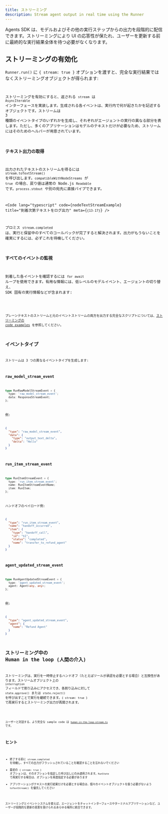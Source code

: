 ```yaml
---
title: ストリーミング
description: Stream agent output in real time using the Runner
---
```



Agents SDK は、モデルおよびその他の実行ステップからの出力を段階的に配信できます。ストリーミングにより UI の応答性が保たれ、ユーザーを更新する前に最終的な実行結果全体を待つ必要がなくなります。

## ストリーミングの有効化

`Runner.run()` に `{ stream: true }` オプションを渡すと、完全な実行結果ではなくストリーミングオブジェクトが得られます:

<Code
  lang="typescript"
  code={basicStreamingExample}
  title="ストリーミングの有効化"
/>

ストリーミングを有効にすると、返される `stream` は `AsyncIterable` インターフェースを実装します。生成される各イベントは、実行内で何が起きたかを記述するオブジェクトです。ストリームは 3 種類のイベントタイプのいずれかを生成し、それぞれがエージェントの実行の異なる部分を表します。ただし、多くのアプリケーションはモデルのテキストだけが必要なため、ストリームにはそのためのヘルパーが用意されています。

### テキスト出力の取得

出力されたテキストのストリームを得るには `stream.toTextStream()` を呼び出します。`compatibleWithNodeStreams` が `true` の場合、戻り値は通常の Node.js `Readable` です。`process.stdout` や別の宛先に直接パイプできます。

<Code
  lang="typescript"
  code={nodeTextStreamExample}
  title="到着次第テキストをログ出力"
  meta={`{13-17}`}
/>

プロミス `stream.completed` は、実行と保留中のすべてのコールバックが完了すると解決されます。出力がもうないことを確実にするには、必ずこれを待機してください。

### すべてのイベントの監視

到着した各イベントを確認するには `for await` ループを使用できます。有用な情報には、低レベルのモデルイベント、エージェントの切り替え、 SDK 固有の実行情報などが含まれます:

<Code
  lang="typescript"
  code={handleAllEventsExample}
  title="すべてのイベントの監視"
/>

プレーンテキストのストリームと元のイベントストリームの両方を出力する完全なスクリプトについては、[ストリーミングの code examples](https://github.com/openai/openai-agents-js/tree/main/examples/agent-patterns/streamed.ts) を参照してください。

## イベントタイプ

ストリームは 3 つの異なるイベントタイプを生成します:

### raw_model_stream_event

```ts
type RunRawModelStreamEvent = {
  type: 'raw_model_stream_event';
  data: ResponseStreamEvent;
};
```

例:

```json
{
  "type": "raw_model_stream_event",
  "data": {
    "type": "output_text_delta",
    "delta": "Hello"
  }
}
```

### run_item_stream_event

```ts
type RunItemStreamEvent = {
  type: 'run_item_stream_event';
  name: RunItemStreamEventName;
  item: RunItem;
};
```

ハンドオフのペイロード例:

```json
{
  "type": "run_item_stream_event",
  "name": "handoff_occurred",
  "item": {
    "type": "handoff_call",
    "id": "h1",
    "status": "completed",
    "name": "transfer_to_refund_agent"
  }
}
```

### agent_updated_stream_event

```ts
type RunAgentUpdatedStreamEvent = {
  type: 'agent_updated_stream_event';
  agent: Agent<any, any>;
};
```

例:

```json
{
  "type": "agent_updated_stream_event",
  "agent": {
    "name": "Refund Agent"
  }
}
```

## ストリーミング中の Human in the loop (人間の介入)

ストリーミングは、実行を一時停止するハンドオフ（たとえばツールが承認を必要とする場合）と互換性があります。ストリームオブジェクト上の `interruption` フィールドで割り込みにアクセスでき、各割り込みに対して `state.approve()` または `state.reject()` を呼び出すことで実行を継続できます。`{ stream: true }` で再実行するとストリーミング出力が再開されます。

<Code
  lang="typescript"
  code={streamedHITLExample}
  title="ストリーミング中の人間による承認の処理"
/>

ユーザーと対話する、より完全な sample code は
[`human-in-the-loop-stream.ts`](https://github.com/openai/openai-agents-js/tree/main/examples/agent-patterns/human-in-the-loop-stream.ts) です。

## ヒント

- 終了する前に `stream.completed` を待機し、すべての出力がフラッシュされていることを確認することを忘れないでください
- 最初の `{ stream: true }` オプションは、そのオプションを指定した呼び出しにのみ適用されます。`RunState` で再実行する場合は、オプションを再度指定する必要があります
- アプリケーションがテキストの実行結果だけを必要とする場合は、個々のイベントオブジェクトを扱う必要がないよう `toTextStream()` を優先してください

ストリーミングとイベントシステムを使えば、エージェントをチャットインターフェースやターミナルアプリケーションなど、ユーザーが段階的な更新の恩恵を受けられるあらゆる場所に統合できます。
